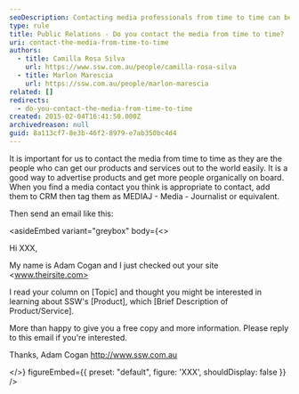 ```yaml
---
seoDescription: Contacting media professionals from time to time can be an effective way to advertise products and services, allowing for easy dissemination of information to a wider audience.
type: rule
title: Public Relations - Do you contact the media from time to time?
uri: contact-the-media-from-time-to-time
authors:
  - title: Camilla Rosa Silva
    url: https://www.ssw.com.au/people/camilla-rosa-silva
  - title: Marlon Marescia
    url: https://ssw.com.au/people/marlon-marescia
related: []
redirects:
  - do-you-contact-the-media-from-time-to-time
created: 2015-02-04T16:41:50.000Z
archivedreason: null
guid: 8a113cf7-8e3b-46f2-8979-e7ab350bc4d4
---
```


It is important for us to contact the media from time to time as they are the people who can get our products and services out to the world easily. It is a good way to advertise products and get more people organically on board.
When you find a media contact you think is appropriate to contact, add them to CRM then tag them as MEDIAJ - Media - Journalist or equivalent.

Then send an email like this:

<asideEmbed
  variant="greybox"
  body={<>
    
Hi XXX,

My name is Adam Cogan and I just checked out your site <www.theirsite.com>

I read your column on [Topic] and thought you might be interested in learning about SSW's [Product], which [Brief Description of Product/Service].

More than happy to give you a free copy and more information. Please reply to this email if you're interested.

Thanks, Adam Cogan
<http://www.ssw.com.au>

  </>}
  figureEmbed={{
    preset: "default",
    figure: 'XXX',
    shouldDisplay: false
  }}
/>